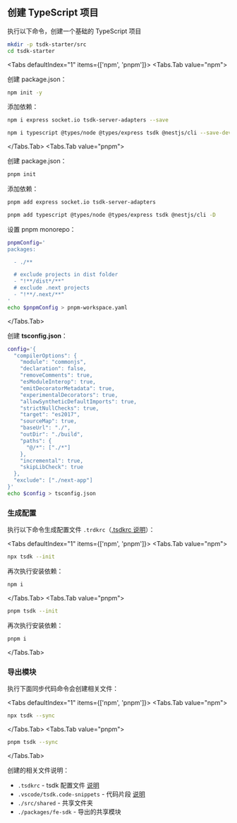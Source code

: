 
## 创建 TypeScript 项目

执行以下命令，创建一个基础的 TypeScript 项目

```sh copy
mkdir -p tsdk-starter/src
cd tsdk-starter
```

<Tabs defaultIndex="1" items={['npm', 'pnpm']}>
  <Tabs.Tab value="npm">

创建 package.json：

```sh copy
npm init -y
```

添加依赖：

```sh copy
npm i express socket.io tsdk-server-adapters --save
```

```sh copy
npm i typescript @types/node @types/express tsdk @nestjs/cli --save-dev
```

  </Tabs.Tab>
  <Tabs.Tab value="pnpm">

创建 package.json：

```sh copy
pnpm init
```

添加依赖：

```sh copy
pnpm add express socket.io tsdk-server-adapters
```

```sh copy
pnpm add typescript @types/node @types/express tsdk @nestjs/cli -D
```

设置 pnpm monorepo：

```sh copy
pnpmConfig='
packages:

  - ./**

  # exclude projects in dist folder
  - "!**/dist*/**"
  # exclude .next projects
  - "!**/.next/**"
'
echo $pnpmConfig > pnpm-workspace.yaml
```

  </Tabs.Tab>
</Tabs>

创建 **tsconfig.json**：

```sh copy
config='{
  "compilerOptions": {
    "module": "commonjs",
    "declaration": false,
    "removeComments": true,
    "esModuleInterop": true,
    "emitDecoratorMetadata": true,
    "experimentalDecorators": true,
    "allowSyntheticDefaultImports": true,
    "strictNullChecks": true,
    "target": "es2017",
    "sourceMap": true,
    "baseUrl": "./",
    "outDir": "./build",
    "paths": {
      "@/*": ["./*"]
    },
    "incremental": true,
    "skipLibCheck": true
  },
  "exclude": ["./next-app"]
}'
echo $config > tsconfig.json
```

### 生成配置

执行以下命令生成配置文件 `.trdkrc`（[.tsdkrc 说明](/docs/guide/tsdkrc)）：

<Tabs defaultIndex="1" items={['npm', 'pnpm']}>
  <Tabs.Tab value="npm">

```sh copy
npx tsdk --init
```

再次执行安装依赖：

```sh copy
npm i
```

  </Tabs.Tab>
  <Tabs.Tab value="pnpm">

```sh copy
pnpm tsdk --init
```

再次执行安装依赖：

```sh copy
pnpm i
```

  </Tabs.Tab>
</Tabs>

### 导出模块

执行下面同步代码命令会创建相关文件：

<Tabs defaultIndex="1" items={['npm', 'pnpm']}>
  <Tabs.Tab value="npm">

```sh copy
npx tsdk --sync
```

  </Tabs.Tab>
  <Tabs.Tab value="pnpm">

```sh copy
pnpm tsdk --sync
```

  </Tabs.Tab>
</Tabs>

<FileTree>
  <FileTree.File name=".tsdkrc" />
  <FileTree.Folder name=".vscode" defaultOpen>
    <FileTree.File name="tsdk.code-snippets" />
  </FileTree.Folder>
  <FileTree.Folder name="src" defaultOpen>
    <FileTree.Folder name="shared" defaultOpen>
      <FileTree.File name="tsdk-helper.ts" />
      <FileTree.File name="tsdk-types.ts" />
    </FileTree.Folder>
  </FileTree.Folder>
  <FileTree.Folder name="packages" defaultOpen>
    <FileTree.Folder name="fe-sdk">
      <FileTree.File name="package.json" />
      <FileTree.File name="..." />
    </FileTree.Folder>
  </FileTree.Folder>
</FileTree>

创建的相关文件说明：

- `.tsdkrc` - tsdk 配置文件 [说明](../guide/tsdkrc)
- `.vscode/tsdk.code-snippets` - 代码片段 [说明](../guide/tsdk-snippets)
- `./src/shared` - 共享文件夹
- `./packages/fe-sdk` - 导出的共享模块
